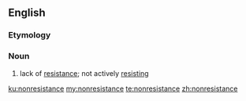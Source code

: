 {{also|non-résistance}}
==English==

===Etymology===
{{prefix|en|non|resistance}}

===Noun===
{{en-noun|~}}

# lack of [[resistance]]; not actively [[resist]]ing

[[ku:nonresistance]]
[[my:nonresistance]]
[[te:nonresistance]]
[[zh:nonresistance]]